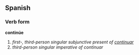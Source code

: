 ==Spanish==
===Verb form===
'''continúe'''

# ''first-, third-person singular subjunctive present of [[continuar]]''
# ''third-person singular imperative of continuar''